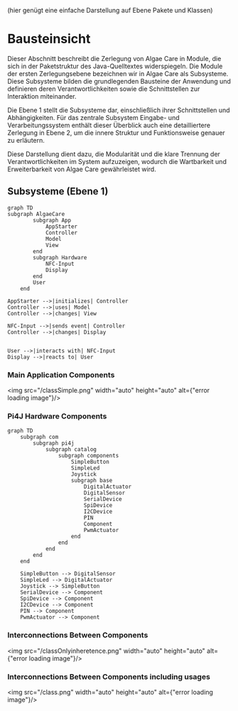 (hier genügt eine einfache Darstellung auf Ebene Pakete und Klassen)

# Bausteinsicht

Dieser Abschnitt beschreibt die Zerlegung von Algae Care in Module, die sich in der Paketstruktur des Java-Quelltextes widerspiegeln. Die Module der ersten Zerlegungsebene bezeichnen wir in Algae Care als Subsysteme. Diese Subsysteme bilden die grundlegenden Bausteine der Anwendung und definieren deren Verantwortlichkeiten sowie die Schnittstellen zur Interaktion miteinander.

Die Ebene 1 stellt die Subsysteme dar, einschließlich ihrer Schnittstellen und Abhängigkeiten. Für das zentrale Subsystem Eingabe- und Verarbeitungssystem enthält dieser Überblick auch eine detailliertere Zerlegung in Ebene 2, um die innere Struktur und Funktionsweise genauer zu erläutern.

Diese Darstellung dient dazu, die Modularität und die klare Trennung der Verantwortlichkeiten im System aufzuzeigen, wodurch die Wartbarkeit und Erweiterbarkeit von Algae Care gewährleistet wird.

## Subsysteme (Ebene 1)

```mermaid
graph TD
subgraph AlgaeCare
        subgraph App
            AppStarter
            Controller
            Model
            View
        end
        subgraph Hardware
            NFC-Input
            Display
        end
        User
    end

AppStarter -->|initializes| Controller
Controller -->|uses| Model
Controller -->|changes| View

NFC-Input -->|sends event| Controller
Controller -->|changes| Display


User -->|interacts with| NFC-Input
Display -->|reacts to| User
```

### Main Application Components

<img src="/classSimple.png" width="auto" height="auto"  alt={"error loading image"}/>

### Pi4J Hardware Components

```mermaid
graph TD
    subgraph com
        subgraph pi4j
            subgraph catalog
                subgraph components
                    SimpleButton
                    SimpleLed
                    Joystick
                    subgraph base
                        DigitalActuator
                        DigitalSensor
                        SerialDevice
                        SpiDevice
                        I2CDevice
                        PIN
                        Component
                        PwmActuator
                    end
                end
            end
        end
    end

    SimpleButton --> DigitalSensor
    SimpleLed --> DigitalActuator
    Joystick --> SimpleButton
    SerialDevice --> Component
    SpiDevice --> Component
    I2CDevice --> Component
    PIN --> Component
    PwmActuator --> Component
```

### Interconnections Between Components

<img src="/classOnlyinheretence.png" width="auto" height="auto"  alt={"error loading image"}/>

### Interconnections Between Components including usages

<img src="/class.png" width="auto" height="auto"  alt={"error loading image"}/>